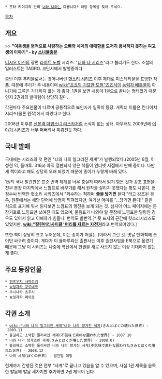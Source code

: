  * 홋타 키이치의 만화 [[너와 나]]와는 다릅니다! 해당 항목을 찾아 주세요.

[[목차]]


== 개요 ==
>> '''"여동생을 병적으로 사랑하는 오빠와 세계의 애매함을 도저히 용서하지 못하는 여고생의 이야기" - by [[소녀불충분]]'''

[[니시오 이신]]의 장편 [[라이트 노벨]] 시리즈. "[[너와 나 시리즈]]"라고 불리기도 한다. 소설의 일러스트는 TAGRO. 코단샤에서 발행중이다.

중반 이후 추리물로서는 벗어나버린 [[헛소리 시리즈]] 이후 제대로 미스테리물을 표방한 작품. 때문에 추리가 주 내용이며 [[wiki:"죠죠의 기묘한 모험"죠죠]]식의 [[능력자 배틀]]물이 아니기에 그쪽은 기대하지 않는 게 좋다. 1권을 보면 내용이 1권으로 끝나는 형태였기 때문인지 2권과의 발매텀이 상당히 길다.

각권마다 주요인물이 다르며 공통적으로 뵤인자카 일족이 등장. 캐릭터 이름은 킨다이치 시리즈(물론 원작)에서 따왔다고 한다.

2008년 이후론 [[신본격 마법소녀 리스카]]처럼 소식이 없는 상태. 아무래도 2009년에 [[이야기 시리즈]]가 너무 떠버려서 미뤄진듯 하다.

== 국내 발매 ==
국내에는 시리즈의 첫 편인 "너와 나의 일그러진 세계"가 발행되었다.(2005년 8월, 이성현 역, 들마루. 316p) 아직 절판되지 않은 책들이 인터넷 서점에서 판매 중이다. 다만 새 책이라고 해도 상당히 오래 되었기 때문에 종이가 누렇게 바래 있다.

1권의 국내 발간판은 표준 번역 체계를 너무 충실히 따라서 읽기 힘든 것과 강조 표현을 전부 문장 마지막에서 느낌표로 바꾸기를 해서 원작을 살리지 못했다는 평도 나온다. 현정수씨 번역판 헛소리 시리즈에서 "회수하는 척하며 '''줄을 당기면''' 된다."라고 강조된 경우, 원문에서는 해당 단어에 방점이 찍혀있지만, 여기선 어미를 "...당기면 된다!" 같은 식으로 표기해 둬서 읽다보면 느낌표의 행진을 보게 되는 것. 심지어 어느 페이지에는 문장기호로 느낌표만 쓰여진 때도 있으며, 물음표가 나와야 할 문장에 느낌표만 덜렁인 경우도 있어서 읽고 이해하기 힘들다. 번역도 발번역.[* 뒷 표지의 근간에 헛소리시리즈도 있었지만, '''[[wiki:"잘린머리사이클"머리를 자르는 자전거]]'''라고 번역되어있다.]

또한 책이 상당히 크고 두꺼운데, 이는 종이가 저질(…)이라서 그런 것. 옛날 만화책에 쓰이던 싸구려 종이다. 게다가 이 들마루라는 출판사는 이후 출판사업을 E북으로 옮겼기 때문에 그냥 이 시리즈는 나중에 학산에서 판권을 새로 사오지 않는 이상 기대하지 않는게 좋다.

== 주요 등장인물 ==
 * [[히츠우치 사마토키]]
 * [[뵤잉자카 쿠로네코]]
 * 쿠시나카 쵸우시
 * 뵤잉자카 메이로

== 각권 소개 ==
 * [[wiki:"너와 나의 일그러진 세계"너와 나의 망가진 세계]](きみとぼくの壊れた世界) - 2003.11
 * 불길하고 소박한 둘러싸인 세계(不気味で素朴な囲われた世界) - 2007.10
 * 너와 내가 망가뜨린 세계(きみとぼくが壊した世界) - 2008.07
 * 불길하고 소박한 둘러싸인 너와 나의 망가진 세계(不気味で素朴な囲われたきみとぼくの壊れた世界) - 2008.12
 * 나의 세계(ぼくの世界) - 발간일 미정

현재까지 간행된 것은 전부 "세계"로 끝나고 있음을 알 수 있으며, 사실 1권 제목을 음독한 발음에 발음 세가지만 추가하면 2권 제목이 된다.
